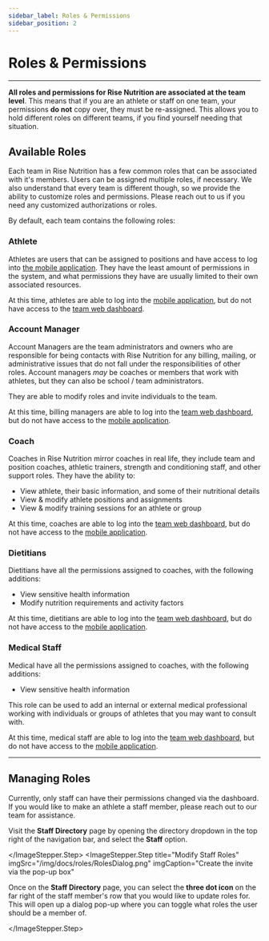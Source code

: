 ```yaml
---
sidebar_label: Roles & Permissions
sidebar_position: 2
---
```




# Roles & Permissions

---

**All roles and permissions for Rise Nutrition are associated at the team level**. This means
that if you are an athlete or staff on one team, your permissions **do not**
copy over, they must be re-assigned. This allows you to hold different roles on different teams, if you find yourself
needing that situation.

## Available Roles

Each team in Rise Nutrition has a few common roles that can be associated with it's members. Users can be assigned multiple roles, if necessary. We
also understand that every team is different though, so we provide the ability to customize roles
and permissions. Please reach out to us if you need any customized authorizations or roles.

By default, each team contains the following roles:

### Athlete

Athletes are users that can be assigned to positions and have access to log into
[the mobile application](/docs/mobile). They have the least amount of permissions in
the system, and what permissions they have are usually limited to their own associated
resources.

At this time, athletes are able to log into the [mobile application](/docs/mobile), but
do not have access to the [team web dashboard](/docs/dashboard).

### Account Manager

Account Managers are the team administrators and owners who are responsible for being
contacts with Rise Nutrition for any billing, mailing, or administrative issues that
do not fall under the responsibilities of other roles. Account managers _may_ be coaches or
members that work with athletes, but they can also be school / team administrators.

They are able to modify roles and invite individuals to the team.

At this time, billing managers are able to log into the [team web dashboard](/docs/dashboard), but
do not have access to the [mobile application](/docs/mobile).

### Coach

Coaches in Rise Nutrition mirror coaches in real life, they include team and position coaches, athletic trainers, strength and conditioning staff, and other support roles. They have the ability to:

* View athlete, their basic information, and some of their nutritional details
* View & modify athlete positions and assignments
* View & modify training sessions for an athlete or group

At this time, coaches are able to log into the [team web dashboard](/docs/dashboard), but
do not have access to the [mobile application](/docs/mobile).

### Dietitians

Dietitians have all the permissions assigned to coaches, with the following additions:

* View sensitive health information
* Modify nutrition requirements and activity factors

At this time, dietitians are able to log into the [team web dashboard](/docs/dashboard), but
do not have access to the [mobile application](/docs/mobile).

### Medical Staff

Medical have all the permissions assigned to coaches, with the following additions:

* View sensitive health information

This role can be used to add an internal or external medical professional working with individuals or groups of athletes that you may want to consult with. 

At this time, medical staff are able to log into the [team web dashboard](/docs/dashboard), but
do not have access to the [mobile application](/docs/mobile).

---

## Managing Roles

Currently, only staff can have their permissions changed via the dashboard. If you would like
to make an athlete a staff member, please reach out to our team for assistance.

<ImageStepper>
  <ImageStepper.Step
    title="View Staff"
    imgSrc="/img/docs/roles/StaffDirectoryDropdown.png"
    imgCaption="Navigate to the Invitations Directory page"
  >

Visit the **Staff Directory** page by opening the directory dropdown in the top right of the
navigation bar, and select the **Staff** option.

  </ImageStepper.Step>
  <ImageStepper.Step
    title="Modify Staff Roles"
    imgSrc="/img/docs/roles/RolesDialog.png"
    imgCaption="Create the invite via the pop-up box"
  >

Once on the **Staff Directory** page, you can select the **three dot icon** on the far
right of the staff member's row that you would like to update roles for. This will open up
a dialog pop-up where you can toggle what roles the user should be a member of.

  </ImageStepper.Step>
</ImageStepper>
